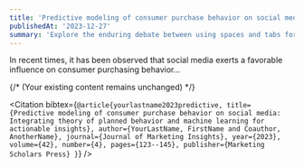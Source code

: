 ```yaml
---
title: 'Predictive modeling of consumer purchase behavior on social media: Integrating theory of planned behavior and machine learning for actionable insights '
publishedAt: '2023-12-27'
summary: 'Explore the enduring debate between using spaces and tabs for code indentation, and why this choice matters more than you might think.'
---
```



In recent times, it has been observed that social media exerts a favorable influence on consumer purchasing behavior...

{/* (Your existing content remains unchanged) */}

<Citation
  bibtex={`@article{yourlastname2023predictive,
  title={Predictive modeling of consumer purchase behavior on social media: Integrating theory of planned behavior and machine learning for actionable insights},
  author={YourLastName, FirstName and Coauthor, AnotherName},
  journal={Journal of Marketing Insights},
  year={2023},
  volume={42},
  number={4},
  pages={123--145},
  publisher={Marketing Scholars Press}
}`}
/>
